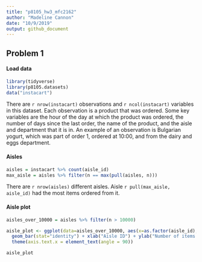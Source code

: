 ```yaml
---
title: "p8105_hw3_mfc2162"
author: "Madeline Cannon"
date: "10/9/2019"
output: github_document
---
```


## Problem 1

#### Load data

```r

library(tidyverse)
library(p8105.datasets)
data("instacart")

```

There are `r nrow(instacart)` observations and `r ncol(instacart)` variables in this dataset. Each observation is a product that was ordered. Some key variables are the hour of the day at which the product was ordered, the number of days since the last order, the name of the product, and the aisle and department that it is in. An example of an observation is Bulgarian yogurt, which was part of order 1, ordered at 10:00, and from the dairy and eggs department.

#### Aisles

```r

aisles = instacart %>% count(aisle_id)
max_aisle = aisles %>% filter(n == max(pull(aisles, n)))

```

There are `r nrow(aisles)` different aisles. Aisle `r pull(max_aisle, aisle_id)` had the most items ordered from it.


#### Aisle plot


```r

aisles_over_10000 = aisles %>% filter(n > 10000)

aisle_plot <- ggplot(data=aisles_over_10000, aes(x=as.factor(aisle_id), y=n)) +
  geom_bar(stat="identity") + xlab("Aisle ID") + ylab("Number of items ordered") +
  theme(axis.text.x = element_text(angle = 90))

aisle_plot

```